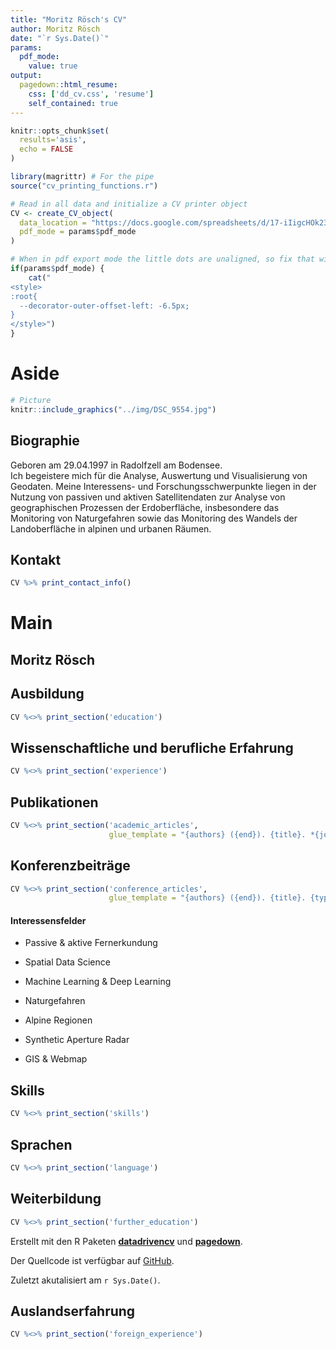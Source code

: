 ```yaml
---
title: "Moritz Rösch's CV"
author: Moritz Rösch
date: "`r Sys.Date()`"
params:
  pdf_mode:
    value: true
output:
  pagedown::html_resume:
    css: ['dd_cv.css', 'resume']
    self_contained: true
---
```


```r
knitr::opts_chunk$set(
  results='asis', 
  echo = FALSE
)

library(magrittr) # For the pipe
source("cv_printing_functions.r")

# Read in all data and initialize a CV printer object
CV <- create_CV_object(
  data_location = "https://docs.google.com/spreadsheets/d/17-iIigcHOk23r3Ki566MthMHw0o5GXdRyXkeIrvjbz0/edit#gid=917338460",  
  pdf_mode = params$pdf_mode
)

```


```r
# When in pdf export mode the little dots are unaligned, so fix that with some conditional CSS.
if(params$pdf_mode) {
    cat("
<style>
:root{
  --decorator-outer-offset-left: -6.5px;
}
</style>")
}
```


Aside
================================================================================

```r
# Picture
knitr::include_graphics("../img/DSC_9554.jpg")
```


Biographie {#bio}
----------------------------------------------------------------------------------

Geboren am 29.04.1997 in Radolfzell am Bodensee.<br/>
Ich begeistere mich für die Analyse, Auswertung und Visualisierung von Geodaten. Meine Interessens- und Forschungsschwerpunkte liegen in der Nutzung von passiven und aktiven Satellitendaten zur Analyse von geographischen Prozessen der Erdoberfläche, insbesondere das Monitoring von Naturgefahren sowie das Monitoring des Wandels der Landoberfläche in alpinen und urbanen Räumen.


  Kontakt {#contact}
--------------------------------------------------------------------------------

```r
CV %>% print_contact_info()
```



Main
================================================================================

Moritz Rösch {#title}
--------------------------------------------------------------------------------


Ausbildung {data-icon=graduation-cap data-concise=true}
--------------------------------------------------------------------------------

```r
CV %<>% print_section('education')
```



Wissenschaftliche und berufliche Erfahrung {data-icon=suitcase}
--------------------------------------------------------------------------------


```r
CV %<>% print_section('experience')
```



Publikationen {data-icon=book}
--------------------------------------------------------------------------------

```r
CV %<>% print_section('academic_articles',
                      glue_template = "{authors} ({end}). {title}. *{journal}*. {doi} \n\n\n")
```


Konferenzbeiträge {data-icon=users}
--------------------------------------------------------------------------------

```r
CV %<>% print_section('conference_articles',
                      glue_template = "{authors} ({end}). {title}. {type}. *{conference}*, {conference_date}, {conference_location}. \n\n\n")
```

::: aside
#### <i class="fas fa-search-plus"></i> Interessensfelder

- Passive & aktive Fernerkundung

- Spatial Data Science

- Machine Learning & Deep Learning

- Naturgefahren

- Alpine Regionen

- Synthetic Aperture Radar

- GIS & Webmap
:::


Skills {data-icon=laptop}
--------------------------------------------------------------------------------

```r
CV %<>% print_section('skills')
```


Sprachen {data-icon=language}
--------------------------------------------------------------------------------

```r
CV %<>% print_section('language')
```


Weiterbildung {data-icon=university}
--------------------------------------------------------------------------------

```r
CV %<>% print_section('further_education')
```

:::aside
Erstellt mit den R Paketen [**datadrivencv**](https://github.com/nstrayer/datadrivencv) und [**pagedown**](https://github.com/rstudio/pagedown). 

Der Quellcode ist verfügbar auf [GitHub](https://github.com/moritzroesch/automated-cv).

Zuletzt akutalisiert am `r Sys.Date()`.
:::


Auslandserfahrung {data-icon=globe}
--------------------------------------------------------------------------------

```r
CV %<>% print_section('foreign_experience')
```
